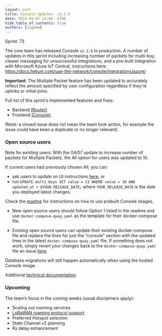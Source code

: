 ```yaml
---
layout: post
title: Console Updates- v2.2.6
date: 2022-04-07 14:00 -0700
hide_table_of_contents: true
authors: [jdgemm]
---
```


Sprint: 73

The core team has released Console `v2.2.6` to production. A number of updates in this sprint
including increasing number of packets for multi-buy, clearer messaging for unsuccessful
integrations, and a pre-built Integration with Microsoft Azure IoT Central, instructions here:
https://docs.helium.com/use-the-network/console/integrations/azure/

<!--truncate-->

**Important**: The Multiple Packet feature has been updated to accurately reflect the amount
specified by user configuration regardless if they're uplinks or initial joins.

Full list of this sprint’s implemented features and fixes:

- Backend [(Router)](https://github.com/helium/router/milestone/11?closed=1)
- Frontend [(Console)](https://github.com/helium/console/milestone/11?closed=1)

(Note: a closed issue does not mean the team took action, for example the issue could have been a
duplicate or no longer relevant).

### Open source users

Note for existing users: With the 04/07 update to increase number of packets for Multiple Packets,
the All option for users was updated to 10.

If current users had previously chosen All, you can:

- ask users to update on UI instructions
  [here](https://docs.helium.com/use-the-network/console/multi-packets/), or
- run `UPDATE multi_buys SET value = 21 WHERE value = 10 AND updated_at < @YOUR_RELEASE_DATE;` where
  `YOUR_RELEASE_DATE` is the date you deployed latest changes.

Check the [readme](https://github.com/helium/console) for instructions on how to use prebuilt
Console images.

- New open source users should follow Option 1 listed in the readme and use
  `docker-compose-quay.yaml` as the template for their docker-compose file.

- Existing open source users can update their existing docker-compose file and replace the lines for
  just the "console" section with the updated lines in the latest `docker-compose-quay.yaml` file.
  If something does not work, simply revert your changes back to the `docker-compose-quay.yaml` file
  an issue [here](https://github.com/helium/console/issues).

Database migrations will still happen automatically when using the hosted Console image.

Additional
[technical documentation](https://docs.helium.com/use-the-network/run-a-network-server/run-console/#console-setup).

### Upcoming

The team’s focus in the coming weeks (usual disclaimers apply):

- Scaling out roaming services
- [LoRaWAN roaming protocol support](https://lora-alliance.org/wp-content/uploads/2022/01/TR010-1.0.0-LoRaWAN-Roaming-Hub.pdf)
- Preferred Hotspot selection
- State Channel v3 planning
- Rx delay enhancement
